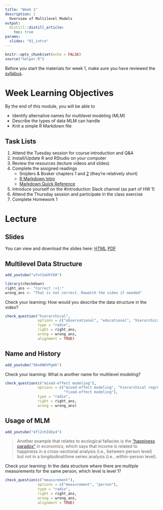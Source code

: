 ```yaml
---
title: "Week 1"
description: |
  Overview of Multilevel Models
output: 
  distill::distill_article:
    toc: true
params:
  slides: "01_intro"
---
```


```r
knitr::opts_chunk$set(echo = FALSE)
source("helper.R")
```

Before you start the materials for week 1, make sure you have reviewed the [syllabus](syllabus.html). 

# Week Learning Objectives

By the end of this module, you will be able to 

- Identify alternative names for multilevel modeling (MLM)
- Describe the types of data MLM can handle
- Knit a simple R Markdown file

## Task Lists

1. Attend the Tuesday session for course introduction and Q&A
2. Install/Update R and RStudio on your computer
3. Review the resources (lecture videos and slides)
4. Complete the assigned readings
    * Snijders & Bosker chapters 1 and [2][4] (they're relatively short)
    * [R Markdown Intro][1]
    * [Markdown Quick Reference][2]
5. Introduce yourself on the #introduction Slack channel (as part of HW 1)
6. Attend the Thursday session and participate in the class exercise
7. Complete Homework 1

[1]: https://vimeo.com/178485416
[2]: https://web.mit.edu/r/current/RStudio/resources/markdown_help.html
[4]: https://us.sagepub.com/sites/default/files/upm-assets/44075_book_item_44075.pdf

# Lecture

## Slides

You can view and download the slides here: 
[HTML](`r file.path("slides", paste0(params$slides, ".html"))`){target="_blank"}  [PDF](`r file.path("slides", paste0(params$slides, ".pdf"))`){target="_blank"}

## Multilevel Data Structure

```r
add_youtube("ufvCUaUkYOA")
```

```r
library(checkdown)
right_ans <- "Correct :+1:"
wrong_ans <- "That is not correct. Rewatch the video if needed"
```

Check your learning: How would you describe the data structure in the video?

```r
check_question("hierarchical", 
               options = c("observational", "educational", "hierarchical"), 
               type = "radio", 
               right = right_ans, 
               wrong = wrong_ans, 
               alignment = TRUE)
```

## Name and History

```r
add_youtube("9Ax8W6VPgmk")
```

Check your learning: What is another name for multilevel modeling? 

```r
check_question(c("mixed-effect modeling"),  
               options = c("mixed-effect modeling", "hierarchical regression", 
                           "fixed-effect modeling"), 
               type = "radio", 
               right = right_ans, 
               wrong = wrong_ans)
```

## Usage of MLM

```r
add_youtube("4fl2chIkDy4")
```

> Another example that relates to ecological fallacies is the ["happiness paradox"](https://esrc.ukri.org/about-us/50-years-of-esrc/50-achievements/the-easterlin-paradox/) in economics, which says that income is related to happiness in a cross-sectional analysis (i.e., between-person level) but not in a longitudinal/time series analysis (i.e., within-person level). 

Check your learning: In the data structure where there are multiple measurements for the same person, which level is level 1? 

```r
check_question(c("measurement"),  
               options = c("measurement", "person"), 
               type = "radio", 
               right = right_ans, 
               wrong = wrong_ans, 
               alignment = TRUE)
```
